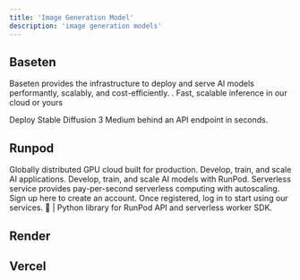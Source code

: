 ```yaml
---
title: 'Image Generation Model'
description: 'image generation models'
---
```


## Baseten
Baseten provides the infrastructure to deploy and serve AI models performantly, scalably, and cost-efficiently. .
<Tip>Fast, scalable inference in our cloud or yours</Tip>

<Tip>Deploy Stable Diffusion 3 Medium behind an API endpoint in seconds.</Tip>


## Runpod
Globally distributed GPU cloud built for production. Develop, train, and scale AI applications.
<Tip>Develop, train, and scale AI models with RunPod.</Tip>
<Tip>Serverless service provides pay-per-second serverless computing with autoscaling.</Tip>
<Card title="Click on try" icon="link" href="https://runpod.io?ref=bjgzbay4">
  Sign up here to create an account. Once registered, log in to start using our services.
</Card>
🐍 | Python library for RunPod API and serverless worker SDK.
## Render


## Vercel
